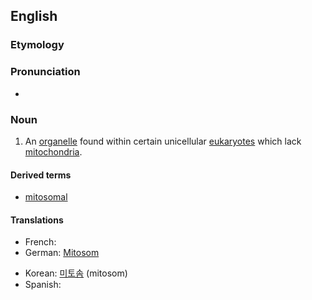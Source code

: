 ==English==

===Etymology===

{{prefix|mito-|-some}}

===Pronunciation===

*{{IPA|ˈmaɪtəˌsoʊm}}

===Noun===
{{en-noun}}
{{wikipedia}}

#{{cytology}} An [[organelle]] found within certain unicellular [[eukaryote]]s which lack [[mitochondria]].

====Derived terms====
*[[mitosomal]]

====Translations====
{{trans-top|organelle found within eukaryotes}}
* French: {{t-|fr|mitosome|m}}
* German: [[Mitosom]] {{n}}
{{trans-mid}}
* Korean: [[미토솜]] (mitosom)
* Spanish: {{t-|es|mitosoma|f}}
{{trans-bottom}}